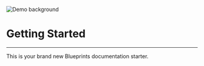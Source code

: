 ![Demo background](../assets/demo-image-3.png)

# Getting Started

---

This is your brand new Blueprints documentation starter.
